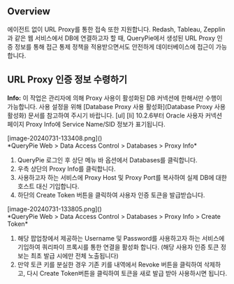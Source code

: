 ## Overview
에이전트 없이 URL Proxy를 통한 접속 또한 지원합니다. Redash, Tableau, Zepplin 과 같은 웹 서비스에서 DB에 연결하고자 할 때, QueryPie에서 생성된 URL Proxy 인증 정보를 통해 접근 통제 정책을 적용받으면서도 안전하게 데이터베이스에 접근이 가능합니다.

## URL Proxy 인증 정보 수령하기
<div class="alert alert-info">
  <i class="fas fa-info-circle"></i> <strong>Info:</strong> 이 작업은 관리자에 의해 Proxy 사용이 활성화된 DB 커넥션에 한해서만 수행이 가능합니다. 사용 설정을 위해 [Database Proxy 사용 활성화](Database Proxy 사용 활성화) 문서를 참고하여 주시기 바랍니다. 
[ul]
[li]
10.2.6부터 Oracle 사용자 커넥션 페이지 Proxy Info에 Service Name/SID 정보가 표기됩니다. 



</div>

<p align="center">
<div>[image-20240731-133408.png]()</div>
*QueryPie Web &gt; Data Access Control &gt; Databases &gt; Proxy Info*
</p>

1. QueryPie 로그인 후 상단 메뉴 바 옵션에서 Databases를 클릭합니다.
2. 우측 상단의 Proxy Info를 클릭합니다.
3. 사용하고자 하는 서비스에 Proxy Host 및 Proxy Port를 복사하여 실제 DB에 대한 호스트 대신 기입합니다.
4. 하단의 Create Token 버튼을 클릭하여 사용자 인증 토큰을 발급받습니다.

<p align="center">
<div>[image-20240731-133805.png]()</div>
*QueryPie Web &gt; Data Access Control &gt; Databases &gt; Proxy Info &gt; Create Token*
</p>

1. 해당 팝업창에서 제공하는 Username 및 Password를 사용하고자 하는 서비스에 기입하여 쿼리파이 프록시를 통한 연결을 활성화 합니다. (해당 사용자 인증 토큰 정보는 최초 발급 시에만 전체 노출됩니다)
2. 만약 토큰 키를 분실한 경우 기존 키를 내역에서 Revoke 버튼을 클릭하여 삭제하고, 다시 Create Token버튼을 클릭하여 토큰을 새로 발급 받아 사용하시면 됩니다.
